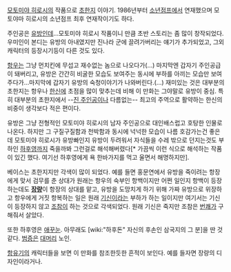 [[모토미야 히로시]]의 작품으로 [[초한지]] 이야기. 1986년부터 [[소년점프]]에서 연재했으며 모토야마 히로시의 소년점프 최후 연재작이기도 하다. 

주인공은 [[유방]]인데...모토미야 히로시 작품이니 만큼 초반 스토리는 좀 많이 창작되었다. 우미인이 본디는 유방의 아내였지만 진나라 군에 끌려가버리는 얘기가 추가되었고, 그외 캐릭터의 등장시기등이 다른 것도 있다.

[[항우]]는 그냥 먼치킨에 무섭고 재수없는 놈으로 나오다가(...) 마지막엔 갑자기 주인공급이 돼버리고, 유방은 간간히 비굴한 모습도 보여주는 동시에 부하를 아끼는 모습만 보여주다가...마지막에 갑자기 유방의 숙청이야기가 나와버린다.(...) 재미있는 것은 대부분의 초한지는 항우나 [[한신]]에 초점을 많이 맞추는데 비해 이 만화는 그야말로 유방이 중심. 특히 대부분의 초한지에서 --[[진 주인공]]이나 다름없는-- 최고의 주역으로 활약하는 한신의 비중이 생각보다 적은 편이다.

유방은 그냥 전형적인 모토미야 히로시의 남자 주인공으로 대인배스럽고 호탕한 인물로 나온다. 하지만 그 구질구질함과 천박함과 동시에 넉넉한 모습이 나름 호감가는건 좋은데 모토미야 히로시가 유방빠인지 유방이 두려워서 자식들을 수레 밖으로 던지는것도 부하인 [[하후영]]까지 죽을까봐 그런걸로 해석해버렸다[* 가끔씩 이런 식으로 해석하는 작품이 있긴 했다. 여기선 하후영에게 욕 한바가지를 먹고 울면서 해명하지만].

베이스는 초한지지만 각색이 많이 되었다. 예를 들면 홍문연에서 유방을 죽이려는 항장에게 맞서 검무를 춘 상대가 원래는 항우의 숙부인 항백이지만 어쩐 일인지 항백이 등장하는데도 '''[[장량]]'''이 항장의 상대를 맡고, 유방을 도망치게 하기 위해 가짜 유방으로 위장하고 항우에게 거짓 항복하는 일은 원래 [[기신]]이라는 부하가 하는 일이지만 여기서는 기신이 등장하지 않고 [[조참]]이 하는 것으로 각색되었다. 원래 기신은 죽지만 조참은 [[번쾌]]가 구해줘서 살았다.

또한 하후영은 [[애꾸눈]]. 아무래도 [wiki:"하후돈" 자신의 후손인 삼국지의 그 분]을 딴 것 같다. [[범증]]은 [[대머리]] 노인.

[[항유기]]의 캐릭터들을 보면 이 만화를 참조한듯한 흔적이 보인다. 예를 들자면 장량의 디자인이라거나.
